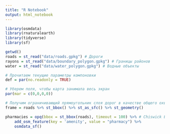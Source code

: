 ```yaml
---
title: "R Notebook"
output: html_notebook
---
```


```r
library(osmdata)
library(rnaturalearth)
library(tidyverse)
library(sf)

getwd()
roads = st_read("data/roads.gpkg") # Дороги
rayons = st_read("data/boundary_polygon.gpkg") # Границы районов
water = st_read("data/water_polygon.gpkg") # Водные объекты

# Прочитаем текущие параметры компоновки
def = par(no.readonly = TRUE)

# Уберем поля, чтобы карта занимала весь экран
par(mar = c(0,0,0,0))

# Получим ограничивающий прямоугольник слоя дорог в качестве общего охвата карты
frame = roads %>% st_bbox() %>% st_as_sfc() %>% st_geometry()
```

```r
pharmacies = opq(bbox = st_bbox(roads), timeout = 100) %>% # Chiswick Eyot in London, U.K.
    add_osm_feature(key = 'amenity', value = "pharmacy") %>%
    osmdata_sf()
```



